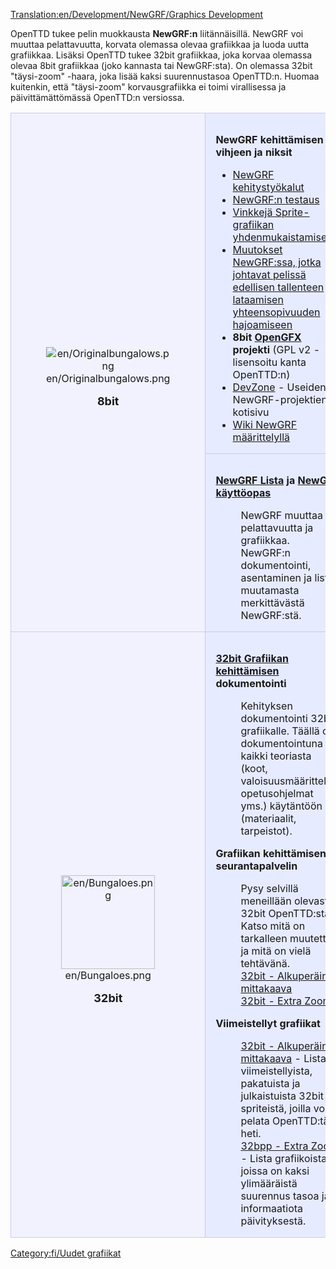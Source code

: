 [[Translation:en/Development/NewGRF/Graphics Development]]


OpenTTD tukee pelin muokkausta '''NewGRF:n''' liitännäisillä. NewGRF voi muuttaa pelattavuutta, korvata olemassa olevaa grafiikkaa ja luoda uutta grafiikkaa. Lisäksi OpenTTD tukee 32bit grafiikkaa, joka korvaa olemassa olevaa 8bit grafiikkaa (joko kannasta tai NewGRF:sta). On olemassa 32bit "täysi-zoom" -haara, joka lisää kaksi suurennustasoa OpenTTD:n. Huomaa kuitenkin, että "täysi-zoom" korvausgrafiikka ei toimi virallisessa ja päivittämättömässä OpenTTD:n versiossa.

{| 
|-
|align="center" rowspan="2" style="background-color: #f1f2fe; border: 1px solid #c7c8fe; margin: 0; padding: 1em 1em 0em 1em;"|
[[File:en/Originalbungalows.png]]
   
<font size="4">'''8bit'''</font>


|style="background-color: #e7ebff; border: 1px solid #c7c8fe; margin: 0; padding: 1em 1em 0em 1em;"|
<font size="3">'''NewGRF kehittämisen vihjeen ja niksit'''</font>
*[[fi/NewGRF kehitystyökalut|NewGRF kehitystyökalut]]
*[[fi/NewGRF Testaus|NewGRF:n testaus]]
*[[fi/Yhdenmukaistaminen|Vinkkejä Sprite-grafiikan yhdenmukaistamiseksi]]
*[[fi/NewGRFYhteensopimattomuus|Muutokset NewGRF:ssa, jotka johtavat pelissä edellisen tallenteen lataamisen yhteensopivuuden hajoamiseen]]
*'''8bit [[fi/OpenGFX|OpenGFX]] projekti''' (GPL v2 - lisensoitu kanta OpenTTD:n)
*[http://dev.openttdcoop.org/projects DevZone] - Useiden NewGRF-projektien kotisivu
*[http://wiki.ttdpatch.net/tiki-index.php?page=NewGraphicsSpecs Wiki NewGRF määrittelyllä]
|-
|style="background-color: #e7ebff; border: 1px solid #c7c8fe; margin: 0; padding: 1em 1em 0em 1em;"|
<font size="3">'''[[en/Community/NewGRF/NewGRF List|NewGRF Lista]] ja [[fi/NewGRF|NewGRF käyttöopas]]'''</font>

:NewGRF muuttaa pelattavuutta ja grafiikkaa. NewGRF:n dokumentointi, asentaminen ja lista muutamasta merkittävästä NewGRF:stä.
|-
|align="center" style="background-color: #f1f2fe; border: 1px solid #c7c8fe; margin: 0; padding: 1em 1em 0em 1em;"|
[[File:en/Bungaloes.png|150px]]

<font size="4">'''32bit'''</font>
|style="background-color: #e7ebff; border: 1px solid #c7c8fe; margin: 0; padding: 1em 1em 0em 1em;"|
<font size="3">'''[[fi/Archive/Old 32bpp/32bit Grafiikan kehittäminen|32bit Grafiikan kehittämisen]] dokumentointi'''</font>

:Kehityksen dokumentointi 32bit grafiikalle. Täällä on dokumentointuna kaikki teoriasta (koot, valoisuusmäärittelyt, opetusohjelmat yms.) käytäntöön (materiaalit, tarpeistot).


<font size="3">'''Grafiikan kehittämisen seurantapalvelin'''</font>

:Pysy selvillä meneillään olevasta 32bit OpenTTD:stä. Katso mitä on tarkalleen muutettu ja mitä on vielä tehtävänä.
:[[fi/32bit Grafiikan kehittämisen seurantapalvelin|32bit - Alkuperäinen mittakaava]]
:[[fi/32bit Grafiikan kehittämisen seurantapalvelin (extra zoom)|32bit - Extra Zoom]]

<font size="3">'''Viimeistellyt grafiikat'''</font>

:[[en/Archive/Old 32bpp/List of downloadable 32 bpp tars|32bit - Alkuperäinen mittakaava]] - Lista viimeistellyista, pakatuista ja julkaistuista 32bit spriteistä, joilla voit pelata OpenTTD:tä heti. 
:[[en/Community/NewGRF/Playing with 32 bpp graphics|32bpp - Extra Zoom]] - Lista grafiikoista, joissa on kaksi ylimääräistä suurennus tasoa ja informaatiota päivityksestä.
|}

[[Category:fi/Uudet grafiikat]]